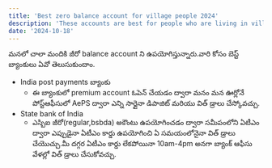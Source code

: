 ```yaml
---
title: 'Best zero balance account for village people 2024'
description: 'These accounts are best for people who are living in villages:1.IPPB,2.SBI'
date: '2024-10-18'
---
```


మనలో చాలా మందికి జీరో balance account ని ఉపయోగిస్తున్నారు.వారి కోసం బెస్ట్ బ్యాంకులు ఏవో తెలుసుకుందాం.

* India post payments బ్యాంకు 
  - ఈ బ్యాంకులో premium account ఓపెన్   చేయడం ద్వారా మనం మన ఊర్లోనే  పోస్ట్ఆఫీసులో AePS ద్వారా ఎన్ని సార్లైనా డిపాజిట్ మరియు విత్ డ్రాలు చేస్కోవచ్చు.
* State bank of India 
  - ఎస్బిఐ జీరో(regular,bsbda) అకౌంటు ఉపయోగించడం ద్వారా సమీపంలోని ఏటీఎం ద్వారా ఎప్పుడైనా ఏటీఎం కార్డు ఉపయోగించి ఏ సమయంలోనైనా విత్ డ్రాలు చేయొచ్చు.మీ దగ్గర ఏటీఎం కార్డు లేకపోయినా 10am-4pm అనగా బ్యాంక్ ఆఫీసు వేళల్లో విత్ డ్రాలు చేసుకోవచ్చు.
